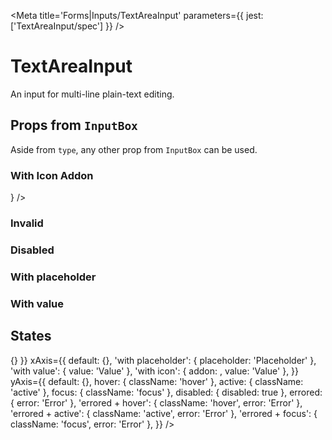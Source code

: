 

<Meta title='Forms|Inputs/TextAreaInput' parameters={{ jest: ['TextAreaInput/spec'] }} />

# TextAreaInput

An input for multi-line plain-text editing.

<Preview>
  <Story name='Default'>
    <TextAreaInput />
  </Story>
</Preview>

<Props of={TextAreaInput} />

## Props from <LinkTo kind='Forms|InputBox' story='Default Story'>`InputBox`</LinkTo>

Aside from `type`, any other prop from <LinkTo kind='Forms|InputBox' story='Default Story'>`InputBox`</LinkTo> can be
used.

### With Icon Addon

<Preview>
  <Story name='With Icon Addon'>
    <TextAreaInput addon={<Icon name='send' x20 />} />
  </Story>
</Preview>

### Invalid

<Preview>
  <Story name='Invalid'>
    <TextAreaInput error='Error' />
  </Story>
</Preview>

### Disabled

<Preview>
  <Story name='Disabled'>
    <TextAreaInput disabled />
  </Story>
</Preview>

### With placeholder

<Preview>
  <Story name='With Placeholder'>
    <TextAreaInput placeholder='Placeholder' />
  </Story>
</Preview>

### With value

<Preview>
  <Story name='With Value'>
    <TextAreaInput defaultValue={'Roses are red\nViolets are blue'} />
  </Story>
</Preview>

## States

<Story name='States'>
  <PropsVariationSection
    component={TextAreaInput}
    common={{ onChange: () => {} }}
    xAxis={{
      default: {},
      'with placeholder': { placeholder: 'Placeholder' },
      'with value': { value: 'Value' },
      'with icon': { addon: <Icon name='edit' x20 />, value: 'Value' },
    }}
    yAxis={{
      default: {},
      hover: { className: 'hover' },
      active: { className: 'active' },
      focus: { className: 'focus' },
      disabled: { disabled: true },
      errored: { error: 'Error' },
      'errored + hover': { className: 'hover', error: 'Error' },
      'errored + active': { className: 'active', error: 'Error' },
      'errored + focus': { className: 'focus', error: 'Error' },
    }}
  />
</Story>
